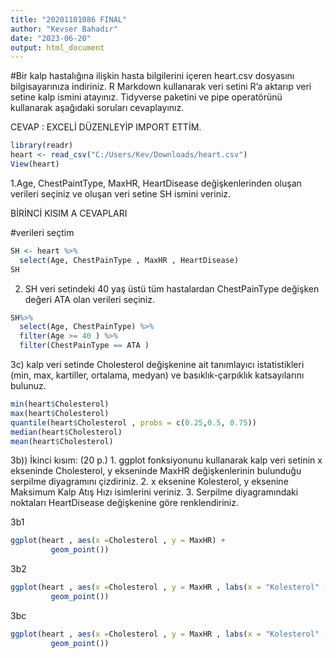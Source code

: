 ---
title: "20201101086 FINAL"
author: "Kevser Bahadır"
date: "2023-06-20"
output: html_document
---

#Bir kalp hastalığına ilişkin hasta bilgilerini içeren heart.csv dosyasını bilgisayarınıza 
indiriniz. R Markdown kullanarak veri setini R’a aktarıp veri setine kalp ismini atayınız.
Tidyverse paketini ve pipe operatörünü kullanarak aşağıdaki soruları cevaplayınız.


CEVAP : EXCELİ DÜZENLEYİP IMPORT ETTİM.


```{r}
library(readr)
heart <- read_csv("C:/Users/Kev/Downloads/heart.csv")
View(heart)
```

1.Age, ChestPaintType, MaxHR, HeartDisease değişkenlerinden oluşan verileri seçiniz ve oluşan veri setine SH ismini veriniz.


BİRİNCİ KISIM A CEVAPLARI

#verileri seçtim

```{r}
SH <- heart %>%
  select(Age, ChestPainType , MaxHR , HeartDisease)
SH
```

2. SH veri setindeki 40 yaş üstü tüm hastalardan ChestPainType değişken değeri ATA olan verileri seçiniz.

```{r}
SH%>%
  select(Age, ChestPainType) %>%
  filter(Age >= 40 ) %>%
  filter(ChestPainType == ATA )
```

3c) kalp veri setinde Cholesterol değişkenine ait tanımlayıcı istatistikleri (min, max, 
kartiller, ortalama, medyan) ve basıklık-çarpıklık katsayılarını bulunuz.

```{r}
min(heart$Cholesterol)
max(heart$Cholesterol)
quantile(heart$Cholesterol , probs = c(0.25,0.5, 0.75))
median(heart$Cholesterol)
mean(heart$Cholesterol)

```

3b)) İkinci kısım: (20 p.)
1. ggplot fonksiyonunu kullanarak kalp veri setinin x ekseninde Cholesterol, y 
ekseninde MaxHR değişkenlerinin bulunduğu serpilme diyagramını çizdiriniz. 
2. x eksenine Kolesterol, y eksenine Maksimum Kalp Atış Hızı isimlerini veriniz. 
3. Serpilme diyagramındaki noktaları HeartDisease değişkenine göre renklendiriniz.

3b1
```{r}
ggplot(heart , aes(x =Cholesterol , y = MaxHR) +
         geom_point())
```

3b2
```{r}
ggplot(heart , aes(x =Cholesterol , y = MaxHR , labs(x = "Kolesterol" , y = "Maksimum Kalp Atış Hızı")) + 
         geom_point())
```


3bc 

```{r}
ggplot(heart , aes(x =Cholesterol , y = MaxHR , labs(x = "Kolesterol" , y = "Maksimum Kalp Atış Hızı" , color = HeartDisease )) + 
         geom_point())
```



